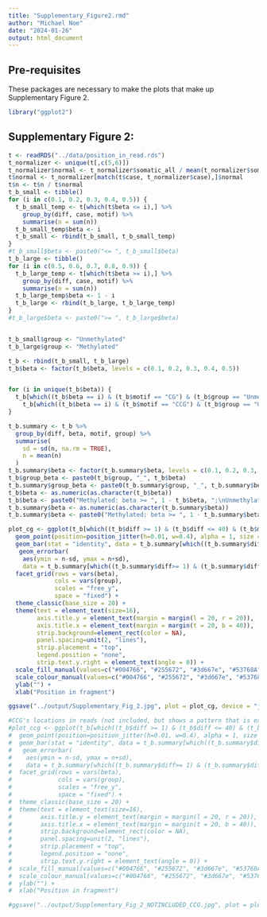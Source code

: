 ```yaml
---
title: "Supplementary_Figure2.rmd"
author: "Michael Noe"
date: "2024-01-26"
output: html_document
---
```


## Pre-requisites

These packages are necessary to make the plots that make up Supplementary Figure 2.

```r
library("ggplot2")
```


## Supplementary Figure 2: 

```r
t <- readRDS("../data/position_in_read.rds")
t_normalizer <- unique(t[,c(5,6)])
t_normalizer$normal <- t_normalizer$somatic_all / mean(t_normalizer$somatic_all)
t$normal <- t_normalizer[match(t$case, t_normalizer$case),]$normal
t$n <- t$n / t$normal
t_b_small <- tibble()
for (i in c(0.1, 0.2, 0.3, 0.4, 0.5)) {
  t_b_small_temp <- t[which(t$beta <= i),] %>% 
    group_by(diff, case, motif) %>%
    summarise(n = sum(n))
  t_b_small_temp$beta <- i
  t_b_small <- rbind(t_b_small, t_b_small_temp)
}
#t_b_small$beta <- paste0("<= ", t_b_small$beta)
t_b_large <- tibble()
for (i in c(0.5, 0.6, 0.7, 0.8, 0.9)) {
  t_b_large_temp <- t[which(t$beta >= i),] %>% 
    group_by(diff, case, motif) %>%
    summarise(n = sum(n))
  t_b_large_temp$beta <- 1 - i
  t_b_large <- rbind(t_b_large, t_b_large_temp)
}
#t_b_large$beta <- paste0(">= ", t_b_large$beta)


t_b_small$group <- "Unmethylated"
t_b_large$group <- "Methylated"

t_b <- rbind(t_b_small, t_b_large)
t_b$beta <- factor(t_b$beta, levels = c(0.1, 0.2, 0.3, 0.4, 0.5))


for (i in unique(t_b$beta)) {
  t_b[which((t_b$beta == i) & (t_b$motif == "CG") & (t_b$group == "Unmethylated")),]$n <- t_b[which((t_b$beta == i) & (t_b$motif == "CG") & (t_b$group == "Unmethylated")),]$n * (mean(t_b[which((t_b$beta == i) & (t_b$motif == "CG") & (t_b$group == "Methylated")),]$n) / mean(t_b[which((t_b$beta == i) & (t_b$motif == "CG") & (t_b$group == "Unmethylated")),]$n))
    t_b[which((t_b$beta == i) & (t_b$motif == "CCG") & (t_b$group == "Unmethylated")),]$n <- t_b[which((t_b$beta == i) & (t_b$motif == "CCG") & (t_b$group == "Unmethylated")),]$n * (mean(t_b[which((t_b$beta == i) & (t_b$motif == "CCG") & (t_b$group == "Methylated")),]$n) / mean(t_b[which((t_b$beta == i) & (t_b$motif == "CCG") & (t_b$group == "Unmethylated")),]$n))
}

t_b.summary <- t_b %>%
  group_by(diff, beta, motif, group) %>%
  summarise(
    sd = sd(n, na.rm = TRUE),
    n = mean(n)
  )
t_b.summary$beta <- factor(t_b.summary$beta, levels = c(0.1, 0.2, 0.3, 0.4, 0.5))
t_b$group_beta <- paste0(t_b$group, "_", t_b$beta)
t_b.summary$group_beta <- paste0(t_b.summary$group, "_", t_b.summary$beta)
t_b$beta <- as.numeric(as.character(t_b$beta))
t_b$beta <- paste0("Methylated: beta >= ", 1 - t_b$beta, ";\nUnmethylated: beta <= ", t_b$beta)
t_b.summary$beta <- as.numeric(as.character(t_b.summary$beta))
t_b.summary$beta <- paste0("Methylated: beta >= ", 1 - t_b.summary$beta, ";\nUnmethylated: beta <= ", t_b.summary$beta)

plot_cg <- ggplot(t_b[which((t_b$diff >= 1) & (t_b$diff <= 40) & (t_b$motif == "CG")),], aes(x=diff, y=n, colour=group_beta, fill=group_beta)) +
  geom_point(position=position_jitter(h=0.01, w=0.4), alpha = 1, size = 0.1) +
  geom_bar(stat = "identity", data = t_b.summary[which((t_b.summary$diff>= 1) & (t_b.summary$diff <= 40) & (t_b.summary$motif == "CG")),], colour="black", alpha=0.7) +
   geom_errorbar(
    aes(ymin = n-sd, ymax = n+sd),
    data = t_b.summary[which((t_b.summary$diff>= 1) & (t_b.summary$diff <= 40) & (t_b.summary$motif == "CG")),], width = 0.2, colour="black") +
  facet_grid(rows = vars(beta),
             cols = vars(group),
             scales = "free_y",
             space = "fixed") +
  theme_classic(base_size = 20) +
  theme(text = element_text(size=16),
        axis.title.y = element_text(margin = margin(l = 20, r = 20)),
        axis.title.x = element_text(margin = margin(t = 20, b = 40)),
        strip.background=element_rect(color = NA),
        panel.spacing=unit(2, "lines"),
        strip.placement = "top",
        legend.position = "none",
        strip.text.y.right = element_text(angle = 0)) +
  scale_fill_manual(values=c("#004766", "#255672", "#3d667e", "#53768A", "#698696", "#77c8dd", "#93cfe3", "#acd7e7", "#c2deeb", "#d7e6ee")) +
  scale_colour_manual(values=c("#004766", "#255672", "#3d667e", "#53768A", "#698696", "#77c8dd", "#93cfe3", "#acd7e7", "#c2deeb", "#d7e6ee")) +
  ylab("") +
  xlab("Position in fragment")

ggsave("../output/Supplementary_Fig_2.jpg", plot = plot_cg, device = "jpeg",width = 20, height=12,units = "in", dpi=300)

#CCG's locations in reads (not included, but shows a pattern that is expe)
#plot_ccg <- ggplot(t_b[which((t_b$diff >= 1) & (t_b$diff <= 40) & (t_b$motif == "CCG")),], aes(x=diff, y=n, colour=group_beta, fill=group_beta)) +
#  geom_point(position=position_jitter(h=0.01, w=0.4), alpha = 1, size = 0.1) +
#  geom_bar(stat = "identity", data = t_b.summary[which((t_b.summary$diff>= 1) & (t_b.summary$diff <= 40) & (t_b.summary$motif == "CCG")),], colour="black", alpha=0.7) +
#   geom_errorbar(
#    aes(ymin = n-sd, ymax = n+sd),
#    data = t_b.summary[which((t_b.summary$diff>= 1) & (t_b.summary$diff <= 40) & (t_b.summary$motif == "CCG")),], width = 0.2, colour="black") +
#  facet_grid(rows = vars(beta),
#             cols = vars(group),
#             scales = "free_y",
#             space = "fixed") +
#  theme_classic(base_size = 20) +
#  theme(text = element_text(size=16),
#        axis.title.y = element_text(margin = margin(l = 20, r = 20)),
#        axis.title.x = element_text(margin = margin(t = 20, b = 40)),
#        strip.background=element_rect(color = NA),
#        panel.spacing=unit(2, "lines"),
#        strip.placement = "top",
#        legend.position = "none",
#        strip.text.y.right = element_text(angle = 0)) +
#  scale_fill_manual(values=c("#004766", "#255672", "#3d667e", "#53768A", "#698696", "#77c8dd", "#93cfe3", "#acd7e7", "#c2deeb", "#d7e6ee")) +
#  scale_colour_manual(values=c("#004766", "#255672", "#3d667e", "#53768A", "#698696", "#77c8dd", "#93cfe3", "#acd7e7", "#c2deeb", "#d7e6ee")) +
#  ylab("") +
#  xlab("Position in fragment")

#ggsave("../output/Supplementary_Fig_2_NOTINCLUDED_CCG.jpg", plot = plot_ccg, device = "jpeg",width = 20, height=12,units = "in", dpi=300)
```
